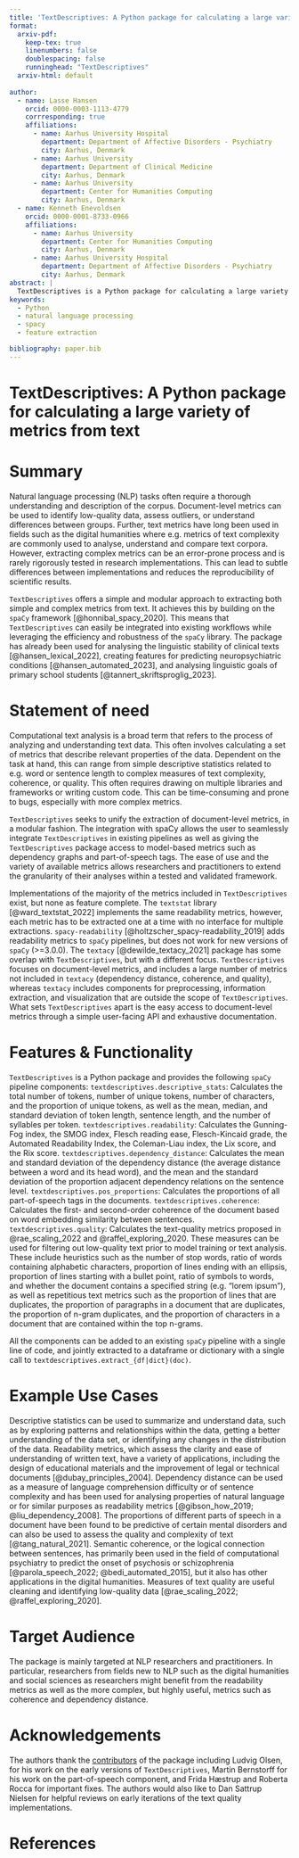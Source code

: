 ```yaml
---
title: 'TextDescriptives: A Python package for calculating a large variety of metrics from text'
format:
  arxiv-pdf:
    keep-tex: true  
    linenumbers: false
    doublespacing: false
    runninghead: "TextDescriptives"
  arxiv-html: default
    
author:
  - name: Lasse Hansen
    orcid: 0000-0003-1113-4779
    corrresponding: true
    affiliations:
      - name: Aarhus University Hospital
        department: Department of Affective Disorders - Psychiatry
        city: Aarhus, Denmark
      - name: Aarhus University
        department: Department of Clinical Medicine
        city: Aarhus, Denmark
      - name: Aarhus University
        department: Center for Humanities Computing
        city: Aarhus, Denmark
  - name: Kenneth Enevoldsen
    orcid: 0000-0001-8733-0966
    affiliations:
      - name: Aarhus University
        department: Center for Humanities Computing
        city: Aarhus, Denmark
      - name: Aarhus University Hospital
        department: Department of Affective Disorders - Psychiatry
        city: Aarhus, Denmark
abstract: |
  TextDescriptives is a Python package for calculating a large variety of statistics from text. It is built on top of spaCy and can be easily integrated into existing workflows. The package has already been used for analysing the linguistic stability of clinical texts, creating features for predicting neuropsychiatric conditions, and analysing linguistic goals of primary school students. This paper describes the package and its features.
keywords:
  - Python
  - natural language processing
  - spacy
  - feature extraction

bibliography: paper.bib
---
```


# TextDescriptives: A Python package for calculating a large variety of metrics from text

# Summary

Natural language processing (NLP) tasks often require a thorough understanding and description of the corpus. Document-level metrics can be used to identify low-quality data, assess outliers, or understand differences between groups. Further, text metrics have long been used in fields such as the digital humanities where e.g. metrics of text complexity are commonly used to analyse, understand and compare text corpora. However, extracting complex metrics can be an error-prone process and is rarely rigorously tested in research implementations. This can lead to subtle differences between implementations and reduces the reproducibility of scientific results.

`TextDescriptives` offers a simple and modular approach to extracting both simple and complex metrics from text. It achieves this by building on the `spaCy` framework [@honnibal_spacy_2020]. This means that `TextDescriptives` can easily be integrated into existing workflows while leveraging the efficiency and robustness of the `spaCy` library. The package has already been used for analysing the linguistic stability of clinical texts [@hansen_lexical_2022], creating features for predicting neuropsychiatric conditions [@hansen_automated_2023], and analysing linguistic goals of primary school students [@tannert_skriftsproglig_2023].

# Statement of need

Computational text analysis is a broad term that refers to the process of analyzing and understanding text data. This often involves calculating a set of metrics that describe relevant properties of the data. Dependent on the task at hand, this can range from simple descriptive statistics related to e.g. word or sentence length to complex measures of text complexity, coherence, or quality. This often requires drawing on multiple libraries and frameworks or writing custom code. This can be time-consuming and prone to bugs, especially with more complex metrics. 

`TextDescriptives` seeks to unify the extraction of document-level metrics, in a modular fashion. The integration with spaCy allows the user to seamlessly integrate `TextDescriptives` in existing pipelines as well as giving the `TextDescriptives` package access to model-based metrics such as dependency graphs and part-of-speech tags. The ease of use and the variety of available metrics allows researchers and practitioners to extend the granularity of their analyses within a tested and validated framework.

Implementations of the majority of the metrics included in `TextDescriptives` exist, but none as feature complete. The `textstat` library [@ward_textstat_2022] implements the same readability metrics, however, each metric has to be extracted one at a time with no interface for multiple extractions. `spacy-readability` [@holtzscher_spacy-readability_2019] adds readability metrics to `spaCy` pipelines, but does not work for new versions of `spaCy` (>=3.0.0). The `textacy` [@dewilde_textacy_2021] package has some overlap with `TextDescriptives`, but with a different focus. `TextDescriptives` focuses on document-level metrics, and includes a large number of metrics not included in `textacy` (dependency distance, coherence, and quality), whereas `textacy` includes components for preprocessing, information extraction, and visualization that are outside the scope of `TextDescriptives`. What sets `TextDescriptives` apart is the easy access to document-level metrics through a simple user-facing API and exhaustive documentation. 


# Features & Functionality

`TextDescriptives` is a Python package and provides the following `spaCy` pipeline components:
`textdescriptives.descriptive_stats`: Calculates the total number of tokens, number of unique tokens, number of characters, and the proportion of unique tokens, as well as the mean, median, and standard deviation of token length, sentence length, and the number of syllables per token.
`textdescriptives.readability`: Calculates the Gunning-Fog index, the SMOG index, Flesch reading ease, Flesch-Kincaid grade, the Automated Readability Index, the Coleman-Liau index, the Lix score, and the Rix score.
`textdescriptives.dependency_distance`: Calculates the mean and standard deviation of the dependency distance (the average distance between a word and its head word), and the mean and the standard deviation of the proportion adjacent dependency relations on the sentence level. 
`textdescriptives.pos_proportions`: Calculates the proportions of all part-of-speech tags in the documents. 
`textdescriptives.coherence`: Calculates the first- and second-order coherence of the document based on word embedding similarity between sentences.
`textdescriptives.quality`: Calculates the text-quality metrics proposed in @rae_scaling_2022 and @raffel_exploring_2020. These measures can be used for filtering out low-quality text prior to model training or text analysis. These include heuristics such as the number of stop words, ratio of words containing alphabetic characters, proportion of lines ending with an ellipsis, proportion of lines starting with a bullet point, ratio of symbols to words, and whether the document contains a specified string (e.g. “lorem ipsum”), as well as repetitious text metrics such as the proportion of lines that are duplicates, the proportion of paragraphs in a document that are duplicates, the proportion of n-gram duplicates, and the proportion of characters in a document that are contained within the top n-grams. 


All the components can be added to an existing `spaCy` pipeline with a single line of code, and jointly extracted to a dataframe or dictionary with a single call to `textdescriptives.extract_{df|dict}(doc)`.

# Example Use Cases

Descriptive statistics can be used to summarize and understand data, such as by exploring patterns and relationships within the data, getting a better understanding of the data set, or identifying any changes in the distribution of the data. Readability metrics, which assess the clarity and ease of understanding of written text, have a variety of applications, including the design of educational materials and the improvement of legal or technical documents [@dubay_principles_2004]. Dependency distance can be used as a measure of language comprehension difficulty or of sentence complexity and has been used for analysing properties of natural language or for similar purposes as readability metrics [@gibson_how_2019; @liu_dependency_2008]. The proportions of different parts of speech in a document have been found to be predictive of certain mental disorders and can also be used to assess the quality and complexity of text [@tang_natural_2021]. Semantic coherence, or the logical connection between sentences, has primarily been used in the field of computational psychiatry to predict the onset of psychosis or schizophrenia [@parola_speech_2022; @bedi_automated_2015], but it also has other applications in the digital humanities.  Measures of text quality are useful cleaning and identifying low-quality data [@rae_scaling_2022; @raffel_exploring_2020]. 


# Target Audience

The package is mainly targeted at NLP researchers and practitioners. In particular, researchers from fields new to NLP such as the digital humanities and social sciences as researchers might benefit from the readability metrics as well as the more complex, but highly useful, metrics such as coherence and dependency distance. 


# Acknowledgements
The authors thank the [contributors](https://github.com/HLasse/TextDescriptives/graphs/contributors) of the package including Ludvig Olsen, for his work on the early versions of `TextDescriptives`, Martin Bernstorff for his work on the part-of-speech component, and Frida Hæstrup and Roberta Rocca for important fixes. The authors would also like to Dan Sattrup Nielsen for helpful reviews on early iterations of the text quality implementations.

# References

